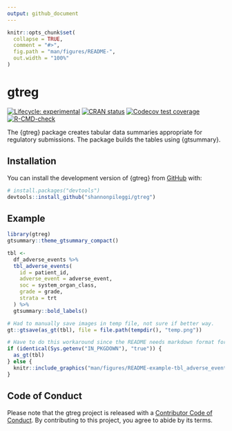 ```yaml
---
output: github_document
---
```


<!-- README.md is generated from README.Rmd. Please edit that file -->

```r
knitr::opts_chunk$set(
  collapse = TRUE,
  comment = "#>",
  fig.path = "man/figures/README-",
  out.width = "100%"
)
```

# gtreg

<!-- badges: start -->
[![Lifecycle: experimental](https://img.shields.io/badge/lifecycle-experimental-orange.svg)](https://lifecycle.r-lib.org/articles/stages.html#experimental)
[![CRAN status](https://www.r-pkg.org/badges/version/gtreg)](https://CRAN.R-project.org/package=gtreg)
[![Codecov test coverage](https://codecov.io/gh/shannonpileggi/gtreg/branch/main/graph/badge.svg)](https://app.codecov.io/gh/shannonpileggi/gtreg?branch=main)
[![R-CMD-check](https://github.com/shannonpileggi/gtreg/workflows/R-CMD-check/badge.svg)](https://github.com/shannonpileggi/gtreg/actions)
<!-- badges: end -->

The {gtreg} package creates tabular data summaries appropriate for regulatory submissions.
The package builds the tables using {gtsummary}.

## Installation

You can install the development version of {gtreg} from [GitHub](https://github.com/) with:

``` r
# install.packages("devtools")
devtools::install_github("shannonpileggi/gtreg")
```

## Example

```r
library(gtreg)
gtsummary::theme_gtsummary_compact()

tbl <- 
  df_adverse_events %>%
  tbl_adverse_events(
    id = patient_id,
    adverse_event = adverse_event,
    soc = system_organ_class, 
    grade = grade, 
    strata = trt
  ) %>%
  gtsummary::bold_labels()
```

```r
# Had to manually save images in temp file, not sure if better way.
gt::gtsave(as_gt(tbl), file = file.path(tempdir(), "temp.png"))
```

```r
# Have to do this workaround since the README needs markdown format for GitHub page but a different format for the website.
if (identical(Sys.getenv("IN_PKGDOWN"), "true")) {
  as_gt(tbl)
} else {
  knitr::include_graphics("man/figures/README-example-tbl_adverse_events-1.png")
} 
```

## Code of Conduct

Please note that the gtreg project is released with a [Contributor Code of Conduct](https://contributor-covenant.org/version/2/0/CODE_OF_CONDUCT.html).
By contributing to this project, you agree to abide by its terms.


